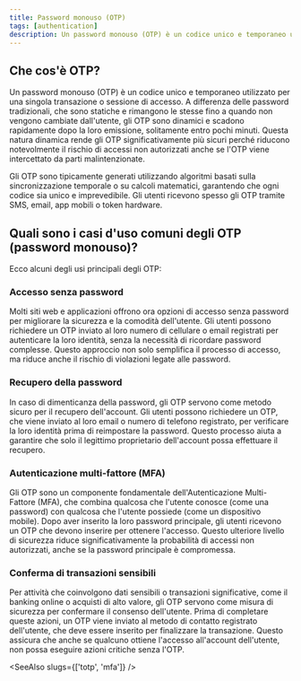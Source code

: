 ```yaml
---
title: Password monouso (OTP)
tags: [authentication]
description: Un password monouso (OTP) è un codice unico e temporaneo utilizzato per una singola transazione o sessione di accesso.
---
```


## Che cos'è OTP?

Un password monouso (OTP) è un codice unico e temporaneo utilizzato per una singola transazione o sessione di accesso. A differenza delle password tradizionali, che sono statiche e rimangono le stesse fino a quando non vengono cambiate dall'utente, gli OTP sono dinamici e scadono rapidamente dopo la loro emissione, solitamente entro pochi minuti. Questa natura dinamica rende gli OTP significativamente più sicuri perché riducono notevolmente il rischio di accessi non autorizzati anche se l'OTP viene intercettato da parti malintenzionate.

Gli OTP sono tipicamente generati utilizzando algoritmi basati sulla sincronizzazione temporale o su calcoli matematici, garantendo che ogni codice sia unico e imprevedibile. Gli utenti ricevono spesso gli OTP tramite SMS, email, app mobili o token hardware.

## Quali sono i casi d'uso comuni degli OTP (password monouso)?

Ecco alcuni degli usi principali degli OTP:

### Accesso senza password

Molti siti web e applicazioni offrono ora opzioni di accesso senza password per migliorare la sicurezza e la comodità dell'utente. Gli utenti possono richiedere un OTP inviato al loro numero di cellulare o email registrati per autenticare la loro identità, senza la necessità di ricordare password complesse. Questo approccio non solo semplifica il processo di accesso, ma riduce anche il rischio di violazioni legate alle password.

### Recupero della password

In caso di dimenticanza della password, gli OTP servono come metodo sicuro per il recupero dell'account. Gli utenti possono richiedere un OTP, che viene inviato al loro email o numero di telefono registrato, per verificare la loro identità prima di reimpostare la password. Questo processo aiuta a garantire che solo il legittimo proprietario dell'account possa effettuare il recupero.

### Autenticazione multi-fattore (MFA)

Gli OTP sono un componente fondamentale dell'Autenticazione Multi-Fattore (MFA), che combina qualcosa che l'utente conosce (come una password) con qualcosa che l'utente possiede (come un dispositivo mobile). Dopo aver inserito la loro password principale, gli utenti ricevono un OTP che devono inserire per ottenere l'accesso. Questo ulteriore livello di sicurezza riduce significativamente la probabilità di accessi non autorizzati, anche se la password principale è compromessa.

### Conferma di transazioni sensibili

Per attività che coinvolgono dati sensibili o transazioni significative, come il banking online o acquisti di alto valore, gli OTP servono come misura di sicurezza per confermare il consenso dell'utente. Prima di completare queste azioni, un OTP viene inviato al metodo di contatto registrato dell'utente, che deve essere inserito per finalizzare la transazione. Questo assicura che anche se qualcuno ottiene l'accesso all'account dell'utente, non possa eseguire azioni critiche senza l'OTP.

<SeeAlso slugs={['totp', 'mfa']} />